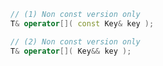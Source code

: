 ```cpp
// (1) Non const version only
T& operator[]( const Key& key );

// (2) Non const version only
T& operator[]( Key&& key );
```
